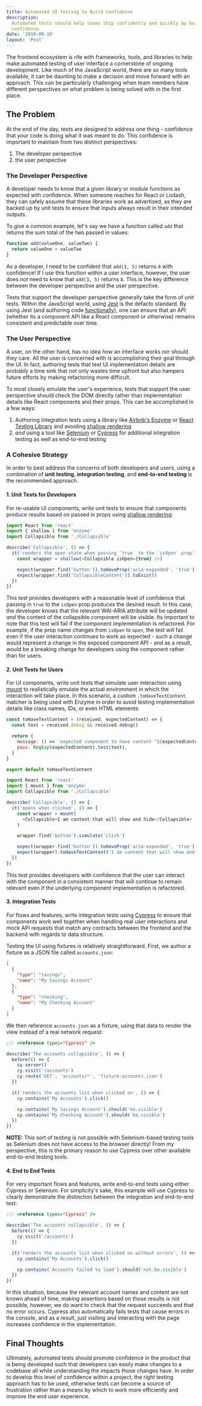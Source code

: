 ```yaml
---
title: Automated UI Testing to Build Confidence
description:
  Automated tests should help teams ship confidently and quickly by building
  confidence.
date: '2019-09-19'
layout: 'Post'
---
```


The frontend ecosystem is rife with frameworks, tools, and libraries to help
make automated testing of user interface a cornerstone of ongoing development.
Like much of the JavaScript world, there are so many tools available, it can be
daunting to make a decision and move forward with an approach. This can be
particularly challenging when team members have different perspectives on what
problem is being solved with in the first place.

## The Problem

At the end of the day, tests are designed to address one thing - confidence that
your code is doing what it was meant to do. This confidence is important to
maintain from two distinct perspectives:

1. The developer perspective
2. the user perspective

### The Developer Perspective

A developer needs to know that a given library or module functions as expected
with confidence. When someone reaches for React or Lodash, they can safely
assume that these libraries work as advertised, as they are backed up by unit
tests to ensure that inputs always result in their intended outputs.

To give a common example, let's say we have a function called `add` that returns
the sum total of the two passed in values:

```javascript
function add(valueOne, valueTwo) {
  return valueOne + valueTwo
}
```

As a developer, I need to be confident that `add(3, 5)` returns `8` with
confidence! If I use this function within a user interface, however, the user
does _not_ need to know that `add(3, 5)` returns `8`. This is the key difference
between the developer perspective and the user perspective.

Tests that support the developer perspective generally take the form of unit
tests. Within the JavaScript world, using [Jest](https://jestjs.io) is the
defacto standard. By using Jest (and authoring code
[functionally](https://en.wikipedia.org/wiki/Functional_programming)), one can
ensure that an API (whether its a component API like a React component or
otherwise) remains consistent and predictable over time.

### The User Perspective

A user, on the other hand, has no idea _how_ an interface works nor should they
care. All the user is concerned with is accomplishing their goal through the UI.
In fact, authoring tests that test UI implementation details are probably a time
sink that not only wastes time upfront but also hampers future efforts by making
refactoring more difficult.

To most closely emulate the user's experience, tests that support the user
perspective should check the DOM directly rather than implementation details
like React components and their props. This can be accomplished in a few ways:

1. Authoring integration tests using a library like
   [Airbnb's Enzyme](https://github.com/airbnb/enzyme) or
   [React Testing Library](https://github.com/testing-library/react-testing-library)
   and avoiding
   [shallow rendering](https://airbnb.io/enzyme/docs/api/shallow.html)
2. _and_ using a tool like [Selenium](https://www.seleniumhq.org/) or
   [Cypress](https://cypress.io) for additional integration testing as well as
   end-to-end testing

### A Cohesive Strategy

In order to best address the concerns of both developers and users, using a
combination of **unit testing**, **integration testing**, and **end-to-end
testing** is the recommended approach.

#### 1. Unit Tests for Developers

For re-usable UI components, write unit tests to ensure that components produce
results based on passed in props using
[shallow rendering](https://airbnb.io/enzyme/docs/api/shallow.html):

```javascript
import React from 'react'
import { shallow } from 'enzyme'
import Collapsible from './Collapsible'

describe('Collapsible', () => {
  it('renders the open state when passing `true` to the `isOpen` prop', () => {
    const wrapper = shallow(<Collapsible isOpen={true} />)

    expect(wrapper.find('button')).toHaveProp('aria-expanded', 'true')
    expect(wrapper.find('CollapsibleContent')).toExist()
  })
})
```

This test provides developers with a reasonable level of confidence that passing
in `true` to the `isOpen` prop produces the desired result. In this case, the
developer knows that the relevant WAI-ARIA attribute will be updated _and_ the
content of the collapsible component will be visible. Its important to note that
this test will fail if the component implementation is refactored. For example,
if the prop name changes from `isOpen` to `open`, the test will fail even if the
user interaction continues to work as expected - such a change would represent a
change in the exposed component API - and as a result, would be a breaking
change for developers using the component rather than for users.

#### 2. Unit Tests for Users

For UI components, write unit tests that simulate user interaction using
[mount](https://airbnb.io/enzyme/docs/api/ReactWrapper/mount.html) to
realistically emulate the actual environment in which the interaction will take
place. In this scenario, a custom `.toHaveTextContent` matcher is being used
with Enzyme in order to avoid testing implementation details like class names,
IDs, or even HTML elements:

```javascript
const toHaveTextContent = (received, expectedContent) => {
  const text = received.debug && received.debug()

  return {
    message: () => `expected component to have content "${expectedContent}"`,
    pass: RegExp(expectedContent).test(text),
  }
}

export default toHaveTextContent
```

```javascript
import React from 'react'
import { mount } from 'enzyme'
import Collapsible from './Collapsible'

describe('Collapsible', () => {
  it('opens when clicked', () => {
    const wrapper = mount(
      <Collapsible>I am content that will show and hide</Collapsible>
    )

    wrapper.find('button').simulate('click')

    expect(wrapper.find('button')).toHaveProp('aria-expanded', 'true')
    expect(wrapper).toHaveTextContent('I am content that will show and hide')
  })
})
```

This test provides developers with confidence that the user can interact with
the component in a consistent manner that will continue to remain relevant even
if the underlying component implementation is refactored.

#### 3. Integration Tests

For flows and features, write integration tests using
[Cypress](https://cypress.io) to ensure that components work well together when
handling real user interactions and mock API requests that match any contracts
between the frontend and the backend with regards to data structure.

Testing the UI using fixtures is relatively straightforward. First, we author a
fixture as a JSON file called `accounts.json`:

```json
[
  {
    "type": "savings",
    "name": "My Savings Account"
  },
  {
    "type": "checking",
    "name": "My Checking Account"
  }
]
```

We then reference `accounts.json` as a fixture, using that data to render the
view instead of a real network request:

```javascript
/// <reference types="Cypress" />

describe('The accounts collapsible', () => {
  before(() => {
    cy.server()
    cy.visit('/accounts')
    cy.route('GET', 'accounts/*', 'fixture:accounts.json')
  })

  it('renders the accounts list when clicked on', () => {
    cy.contains('My Accounts').click()

    cy.contains('My Savings Account').should('be.visible')
    cy.contains('My Checking Account').should('be.visible')
  })
})
```

**NOTE:** This sort of testing is not possible with Selenium-based testing tools
as Selenium does not have access to the browser directly! From my perspective,
this is the primary reason to use Cypress over other available end-to-end
testing tools.

#### 4. End to End Tests

For very important flows and features, write end-to-end tests using either
Cypress or Selenium. For simplicity's sake, this example will use Cypress to
clearly demonstrate the distinction between the integration and end-to-end test:

```javascript
/// <reference types="Cypress" />

describe('The accounts collapsible', () => {
  before(() => {
    cy.visit('/accounts')
  })

  it('renders the accounts list when clicked on without errors', () => {
    cy.contains('My Accounts').click()

    cy.contains('Accounts failed to load').should('not.be.visible')
  })
})
```

In this situation, because the relevant account names and content are not known
ahead of time, making assertions based on those results is not possible,
however, we do want to check that the request succeeds and that no error occurs.
Cypress also automatically fails tests that cause errors in the console, and as
a result, just visiting and interacting with the page increases confidence in
the implementation.

## Final Thoughts

Ultimately, automated tests should promote confidence in the product that is
being developed such that developers can easily make changes to a codebase all
while understanding the impacts those changes have. In order to develop this
level of confidence within a project, the right testing approach has to be used,
otherwise tests can become a source of frustration rather than a means by which
to work more efficiently and improve the end user experience.
